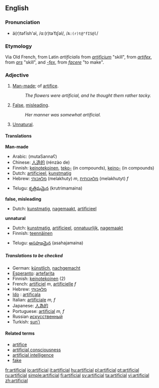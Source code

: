 ==English==
===Pronunciation===
*ä(r)təfĭsh'əl, /ɑː(r)təˈfɪʃəl/, /<tt>A:(r)t@"fIS@l</tt>/

===Etymology===
Via Old French, from Latin ''artificialis'' from ''[[artificium]]'' "skill", from ''[[artifex]]'', from ''[[ars]]'' "skill", and ''[[-fex]]'', from ''[[facere]]'' "to make".

===Adjective===
{{en-adj}}

#[[Man-made]]; of [[artifice]].
#:''The flowers were artificial, and he thought them rather tacky.''
#[[False]], [[misleading]].
#:''Her manner was somewhat artificial.''
#[[Unnatural]].

====Translations====
'''Man-made'''
{{top}}
*Arabic: {{ARchar|[[مُتَصَنَّع]]}} (mutaSannaʕ)
*Chinese: [[人造的]] (rénzào de)
*Finnish: [[keinotekoinen]], [[teko-]] (in compounds), [[keino-]] (in compounds)
*Dutch: [[artificieel]], [[kunstmatig]]
*Hebrew: [[מלאכותי]] (melakhuty) ''m'', [[מלאכותית]] (melakhutyt) ''f''
{{mid}}
*Telugu: [[కృత్రిమమైన]] (krutrimamaina)
{{bottom}}

'''false, misleading'''
{{top}}
*Dutch: [[kunstmatig]], [[nagemaakt]], [[artificieel]]
{{mid}}
{{bottom}}

'''unnatural'''
{{top}}
*Dutch: [[kunstmatig]], [[artificieel]], [[onnatuurlijk]], [[nagemaakt]]
*Finnish: [[teennäinen]]
{{mid}}
*Telugu: [[అసహజమైన]] (asahajamaina)
{{bottom}}

=====Translations to be checked=====
*German: [[künstlich]], [[nachgemacht]]
*[[Esperanto]]: [[artefarita]]
*Finnish: [[keinotekoinen]] (2)
*French: [[artificiel]] ''m'', [[artificielle]] ''f''
*Hebrew: [[מלאכותי]]
* [[Ido]] : [[artificala]]
*Italian: [[artificiale]] ''m, f''
*Japanese: [[人為的]]
*Portuguese: [[artificial]] ''m, f''
*Russian [[искусственный]]
*Turkish: [[sun'i]]

====Related terms====
*[[artifice]]
*[[artificial consciousness]]
*[[artificial intelligence]]
*[[fake]]

[[fr:artificial]]
[[io:artificial]]
[[it:artificial]]
[[hu:artificial]]
[[pl:artificial]]
[[pt:artificial]]
[[ru:artificial]]
[[simple:artificial]]
[[fi:artificial]]
[[sv:artificial]]
[[ta:artificial]]
[[vi:artificial]]
[[zh:artificial]]